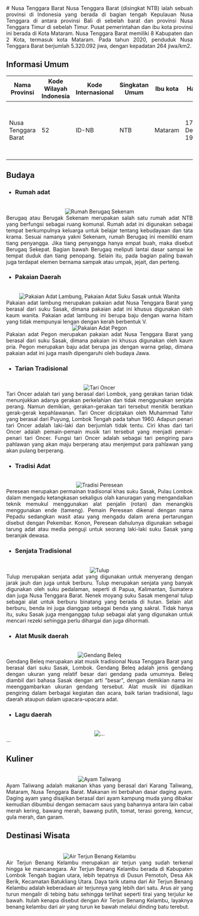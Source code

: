 <div align="justify">
   # Nusa Tenggara Barat
   Nusa Tenggara Barat (disingkat NTB) ialah sebuah provinsi di Indonesia yang berada di bagian tengah Kepulauan Nusa Tenggara di antara provinsi Bali di sebelah barat dan provinsi Nusa Tenggara Timur di sebelah Timur. Pusat pemerintahan dan ibu kota provinsi ini berada di Kota Mataram. Nusa Tenggara Barat memiliki 8 Kabupaten dan 2 Kota, termasuk kota Mataram. Pada tahun 2020, penduduk Nusa Tenggara Barat berjumlah 5.320.092 jiwa, dengan kepadatan 264 jiwa/km2.

   ## Informasi Umum
   |         Nama Provinsi            | Kode Wilayah Indonesia | Kode Internasional | Singkatan Umum |    Ibu kota     |        Hari Jadi          | Lambang                                                              |
   |----------------------------------|------------------------|--------------------|----------------|-----------------|---------------------------|----------------------------------------------------------------------|
   |       Nusa Tenggara Barat        |           52           |        ID-NB       |       NTB      |   Mataram       |    17 Desember 1958       | <div align="center"><img alt="Lambang Nusa Tenggara Barat" width="150" src="https://upload.wikimedia.org/wikipedia/commons/thumb/5/51/Coat_of_arms_of_West_Nusa_Tenggara.svg/90px-Coat_of_arms_of_West_Nusa_Tenggara.svg.png"/></div> |

   ## Budaya

   - ### Rumah adat
   <br/>
   <div align="center"><img alt="Rumah Berugaq Sekenam" src="https://akcdn.detik.net.id/community/media/visual/2022/11/14/berugaq_169.jpeg?w=700&q=90"/></div>
   Berugaq atau Berugak Sekenam merupakan salah satu rumah adat NTB yang berfungsi sebagai ruang komunal. Rumah adat ini digunakan sebagai tempat berkumpulnya keluarga untuk belajar tentang kebudayaan dan tata krama. Sesuai namanya yakni Sekenam, rumah Berugaq ini memiliki enam tiang penyangga. Jika tiang penyangga hanya empat buah, maka disebut Berugaq Sekepat. Bagian bawah Berugaq meliputi lantai dasar sampai ke tempat duduk dan tiang penopang. Selain itu, pada bagian paling bawah juga terdapat elemen bernama sampak atau umpak, jejait, dan perteng.
   
   - ### Pakaian Daerah
   <br/>
   <div align="center"><img alt="Pakaian Adat Lambung, Pakaian Adat Suku Sasak untuk Wanita" src="https://o-cdn-cas.sirclocdn.com/parenting/images/1_zEj3ZXm.width-800.format-webp.webp"/></div>
   Pakaian adat lambung merupakan pakaian adat Nusa Tenggara Barat yang berasal dari suku Sasak, dimana pakaian adat ini khusus digunakan oleh kaum wanita. Pakaian adat lambung ini berupa baju dengan warna hitam yang tidak mempunyai lengan dengan kerah berbentuk V.
   <br/>

   <div align="center"><img alt="Pakaian Adat Pegon" src="https://mobillombok.com/wp-content/uploads/2019/03/1-e1552375700422.jpg"/></div>
   Pakaian adat Pegon merupakan pakaian adat Nusa Tenggara Barat yang berasal dari suku Sasak, dimana pakaian ini khusus digunakan oleh kaum pria. Pegon merupakan baju adat berupa jas dengan warna gelap, dimana pakaian adat ini juga masih dipengaruhi oleh budaya Jawa.



   - ### Tarian Tradisional
   <br/>
   <div align="center"><img alt="Tari Oncer" src="https://www.infobudaya.net/wp-content/uploads/2017/09/DSCN2041.jpg"/></div>
   Tari Oncer adalah tari yang berasal dari Lombok,  yang gerakan tarian tidak menunjukkan adanya gerakan perkelahian dan tidak menggunakan senjata perang. Namun demikian, gerakan-gerakan tari tersebut menitik beratkan gerak-gerak kepahlawanan. Tari Oncer diciptakan oleh Muhammad Tahir yang berasal dari Puyung, Lombok Tengah pada tahun 1960. Adapun penari tari Oncer adalah laki-laki dan berjumlah tidak tentu. Ciri khas dari tari Oncer adalah pemain-pemain musik tari tersebut yang menjadi penari-penari tari Oncer. Fungsi tari Oncer adalah sebagai tari pengiring para pahlawan yang akan maju berperang atau menjemput para pahlawan yang  akan pulang berperang.
   
   - ### Tradisi Adat
   <br/>
   <div align="center"><img alt="Tradisi Peresean" src="https://upload.wikimedia.org/wikipedia/commons/b/b1/Peresean_ritual_of_Sasak_people_of_Lombok.jpg"/></div>
   Peresean merupakan permainan tradisonal khas suku Sasak, Pulau Lombok dalam mengadu ketangkasan sekaligus olah kanuragan yang mengandalkan teknik memukul menggunakan alat penjalin (rotan) dan menangkis menggunakan ende (tameng). Pemain Peresean dikenal dengan nama Pepadu sedangkan wasit atau yang mengadu dalam arena pertarungan disebut dengan Pekembar. Konon, Peresean dahulunya digunakan sebagai tarung adat atau media penguji untuk seorang laki-laki suku Sasak yang beranjak dewasa. 
   
   - ### Senjata Tradisional
   <br/>
   <div align="center"><img alt="Tulup" src="https://pariwisataindonesia.id/wp-content/uploads/2020/10/senjata-tradisional-tulup-foto-by-calonboscom.jpg"/></div>
   Tulup merupakan senjata adat yang digunakan untuk menyerang dengan jarak jauh dan juga untuk berburu.  Tulup merupakan senjata yang banyak digunakan oleh suku pedalaman, seperti di Papua, Kalimantan, Sumatera dan juga Nusa Tenggara Barat. Nenek moyang suku Sasak mengenal tulup sebagai alat untuk berburu binatang yang berada di hutan. Selain alat berburu, benda ini juga dianggap sebagai benda yang sakral. Tidak hanya itu, suku Sasak juga menganggap tulup sebagai alat yang digunakan untuk mencari rezeki sehingga perlu dihargai dan juga dihormati.
   
   - ### Alat Musik daerah
   <br/>
   <div align="center"><img alt="Gendang Beleq" src="https://indonesiakaya.com/wp-content/uploads/2020/10/Gendang_Beleq_1200.jpg"/></div>
   Gendang Beleq merupakan alat musik tradisional Nusa Tenggara Barat yang berasal dari suku Sasak, Lombok. Gendang Beleq adalah jenis gendang dengan ukuran yang relatif besar dari gendang pada umumnya. Beleq diambil dari bahasa Sasak dengan arti "besar", dengan demikian nama ini meenggambarkan ukuran gendang tersebut. Alat musik ini dijadikan pengiring dalam berbagai kegiatan dan acara, baik tarian tradisional, lagu daerah ataupun dalam upacara-upacara adat.
   
   - ### Lagu daerah
   <br/>
   <div align="center"><img alt="..." src="..."/></div>
   ...
   
   ## Kuliner
   <br/>
   <div align="center"><img alt="Ayam Taliwang" src="https://upload.wikimedia.org/wikipedia/commons/thumb/4/4c/Ayam_bakar_khas_Taliwang_2.JPG/375px-Ayam_bakar_khas_Taliwang_2.JPG"/></div>
   Ayam Taliwang adalah makanan khas yang berasal dari Karang Taliwang, Mataram, Nusa Tenggara Barat. Makanan ini berbahan dasar daging ayam. Daging ayam yang disajikan berasal dari ayam kampung muda yang dibakar kemudian dibumbui dengan semacam saus yang bahannya antara lain cabai merah kering, bawang merah, bawang putih, tomat, terasi goreng, kencur, gula merah, dan garam.

   ## Destinasi Wisata
   <br/>
   <div align="center"><img alt="Air Terjun Benang Kelambu" src="https://ik.imagekit.io/tvlk/blog/2022/01/Wisata-Air-Terjun-Lombok-Benang-Kelambu-Shutterstock.jpg?tr=dpr-2,w-675"/></div>
   Air Terjun Benang Kelambu merupakan air terjun yang sudah terkenal hingga ke mancanegara. Air Terjun Benang Kelambu berada di Kabupaten Lombok Tengah bagian utara, lebih tepatnya di Dusun Pemotoh, Desa Aik Berik, Kecamatan Batukliang Utara. Daya tarik utama dari Air Terjun Benang Kelambu adalah keberadaan air terjunnya yang lebih dari satu. Arus air yang turun mengalir di tebing batu sehingga terlihat seperti tirai yang terjulur ke bawah. Itulah kenapa disebut dengan Air Terjun Benang Kelambu, layaknya benang kelambu dari air yang turun ke bawah melalui dinding batu terebut. 
</div>